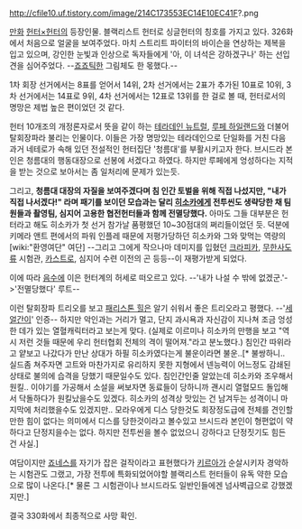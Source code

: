 http://cfile10.uf.tistory.com/image/214C173553EC14E10EC41F?.png

[[만화]] [[헌터×헌터]]의 등장인물. 블랙리스트 헌터로 싱글헌터의 칭호를 가지고 있다. 326화에서 처음으로 얼굴을 보여주었다. 마치 스트리트 파이터의 바이슨을 연상하는 제복을 입고 있으며, 강인한 눈빛과 인상으로 독자들에게 '아, 이 녀석은 강하겠구나' 하는 선입견을 심어주었다. --[[죠죠]]틱한 그림체도 한 몫했다.--

1차 회장 선거에서는 8표를 얻어서 14위, 2차 선거에서는 2표가 추가된 10표로 10위, 3차 선거에서는 14표로 9위, 4차 선거에서는 12표로 13위를 한 걸로 볼 때, 헌터로서의 명망은 제법 높은 편이었던 것 같다. 

헌터 10개조의 개정론자로서 뜻을 같이 하는 [[테라데인 뉴트럴]], [[루페 하일랜드]]와 더불어 탈회장파라 불리는 인물이다. 이들은 가장 명망있는 테라데인으로 단일화를 거친 다음 과거 네테로가 속해 있던 전설적인 헌터집단 '청름대'를 부활시키고자 한다. 브시드라 본인은 청름대의 행동대장으로 선봉에 서겠다고 하였다. 하지만 루페에게 엉성하다는 지적을 받는 것으로 보아서는 좀 일처리에 문제가 있는듯.

그리고, '''청름대 대장의 자질을 보여주겠다며 침 인간 토벌을 위해 직접 나섰지만, "내가 직접 나서겠다!" 라며 패기를 보이던 모습과는 달리 [[히소카]]에게 전투씬도 생략당한 채 팀원들과 촬영팀, 심지어 고용한 협전헌터들과 함께 전멸당했다.''' 아마도 그들 대부분은 헌터라고 해도 히소카가 첫 선거 참가날 품평했던 10~30점대의 쩌리들이었던 듯. 덕분에 키메라 앤트 편에서의 파워 인플레 때문에 저평가당하던 히소카와 그와 맞먹는 역량의 [wiki:"환영여단" 여단] --그리고 그에게 작으나마 데미지를 입혔던 [[크라피카]], [[무한사도류]] 시험관, [[카스트로]], 심지어 수련 이전의 곤 등등--이 재평가받게 되었다. 

이에 따라 [[음수]]에 이은 헌터계의 허세로 떠오르고 있다. --'내가 나설 수 밖에 없겠군.'->'전멸당했다' 루트-- 

이런 탈회장파 트리오를 보고 [[패리스톤 힐]]은 알기 쉬워서 좋은 트리오라고 평했다. --'[[세 얼간이]]' 인증-- 하지만 악인과는 거리가 멀고, 단지 과시욕과 자신감이 지나쳐 조금 엉성한 데가 있는 열혈캐릭터라고 보는게 맞다. (실제로 이르미나 히소카의 만행을 보고 "역시 저런 것들 때문에 우리 헌터협회 전체의 격이 떨어져."라고 분노했다.) 침인간 따위라고 얕보고 나갔다가 만난 상대가 하필 히소카였다는게 불운이라면 불운..[* 불쌍하니.. 실드좀 쳐주자면 고트와 마찬가지로 유리하지 못한 지형에서 넨능력이 어느정도 감쇄된 상태로 불의에 습격을 당했기 때문일수도 있다. 침인간인줄 알았는데 히소카와 조우해서 원킬.. 이야기를 가공해서 소설을 써보자면 동료들이 당하니까 괜시리 열혈모드 돌입해서 닥돌하다가 원킬났을수도 있겠다. 히소카의 성격상 맛있는 건 남겨두는 성격이니 마지막에 처리했을수도 있겠지만.. 모라우에게 디스 당한것도 회장정도급에 전체를 견인할만한 힘이 없다는 의미에서 디스를 당한것이라고 볼수있고 브시드라 본인이 형편없이 약하다고 단정지을수는 없다. 하지만 전투씬을 볼수 없었으니 강하다고 단정짓기도 힘든 건 사실.]

여담이지만 [[죠네스]]를 자기가 잡은 걸작이라고 표현했다가 [[키르아]]가 순살시키자 경악하는 시험관도 그랬고, 가장 전투에 특화되었어야할 블랙리스트 헌터들이 유독 약한 모습으로 많이 나온다.[* 물론 그 시험관이나 브시드라도 일반인들에겐 넘사벽급으로 강했겠지만.]


결국 330화에서 최종적으로 사망 확인. 
